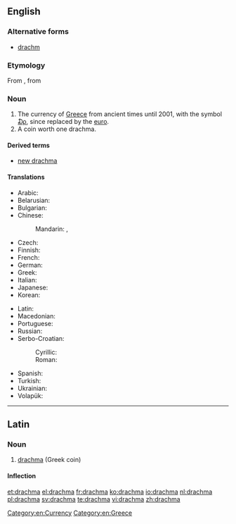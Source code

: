 ==English==
{{wikipedia|Greek drachma}}

===Alternative forms===
* [[drachm]]

===Etymology===
From {{etyl|grc}} {{term|δραχμή||a drachma|lang=grc|tr=drakhmē}}, from {{term|δράσσομαι||to grasp, seize|lang=grc|tr=drassomai}}

===Noun===
{{en-noun|pl2=drachmae|pl3=drachmai}}

# The currency of [[Greece]] from ancient times until 2001, with the symbol [[₯]], since replaced by the [[euro]].
# A coin worth one drachma.

====Derived terms====
* [[new drachma]]

====Translations====
{{trans-top|former currency of Greece}}
* Arabic: {{t|ar|دراخما|f|tr=dirāxmā|sc=Arab}}
* Belarusian: {{t|be|драхма|f|tr=dráxma|sc=Cyrl}}
* Bulgarian: {{t|bg|драхма|f|tr=dráhma|sc=Cyrl}}
* Chinese:
*: Mandarin: {{t|zh|德拉克馬|sc=Hani}}, {{t|zh|德拉克马|tr=délākèmǎ|sc=Hani}}
* Czech: {{t|cs|drachma|f}}
* Finnish: {{t-|fi|drakma}}
* French: {{t+|fr|drachme|f}}
* German: {{t+|de|Drachme|f}}
* Greek: {{t+|el|δραχμή|f|tr=drachmí|sc=Grek}}
* Italian: {{t-|it|dracma|f}}
* Japanese: {{t|ja|ドラクマ|tr=dorakuma|sc=Jpan}}
* Korean: {{t|ko|드라크마|tr=deurakeuma|sc=Kore}}
{{trans-mid}}
* Latin: {{t-|la|drachma|f}}
* Macedonian: {{t|mk|драхма|f|tr=dráhma}}
* Portuguese: {{t|pt|dracma|f}}
* Russian: {{t|ru|драхма|f|tr=dráxma|alt=дра́хма}}
* Serbo-Croatian:
*: Cyrillic: {{t|sh|драхма|f}}
*: Roman: {{t|sh|drahma|f}}
* Spanish: {{t+|es|dracma|f}}
* Turkish: {{t|tr|drahmi}}
* Ukrainian: {{t|uk|драхма|f|tr=dráxma|sc=Cyrl}}
* Volapük: {{t|vo|dragmad}}
{{trans-bottom}}

[[Category:en:Currency]]
[[Category:en:Greece]]
----

==Latin==

===Noun===
{{la-noun|drachma|drachmae|drachmae|f|first}}

# [[#English|drachma]] (Greek coin)

====Inflection====
{{la-decl-1st|drachm}}

[[et:drachma]]
[[el:drachma]]
[[fr:drachma]]
[[ko:drachma]]
[[io:drachma]]
[[nl:drachma]]
[[pl:drachma]]
[[sv:drachma]]
[[te:drachma]]
[[vi:drachma]]
[[zh:drachma]]